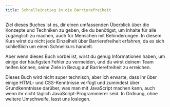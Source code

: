 ```yaml
---
title: Schnelleinstieg in die Barrierefreiheit
---
```


Ziel dieses Buches ist es, dir einen umfassenden Überblick über die Konzepte und Techniken zu geben, die du benötigst, um
Inhalte für alle zugänglich zu machen, auch für Menschen mit Behinderungen. In diesem Kurs wirst du nicht jede Einzelheit
über Barrierefreiheit erfahren, da es sich schließlich um einen Schnellkurs handelt.

Aber wenn dieses Buch vorbei ist, wirst du genug Informationen haben, um einige der häufigsten Fehler zu vermeiden, und
du wirst deinem Team helfen können, seine Ziele in Bezug auf Barrierefreiheit zu erreichen.

Dieses Buch wird nicht super technisch, aber ich erwarte, dass ihr über einige HTML- und CSS-Kenntnisse verfügt und
zumindest über Grundkenntnisse darüber, was man mit JavaScript machen kann, auch wenn ihr nicht täglich JavaScript-Programmierer
seid. In Ordnung, ohne weitere Umschweife, lasst uns loslegen.

